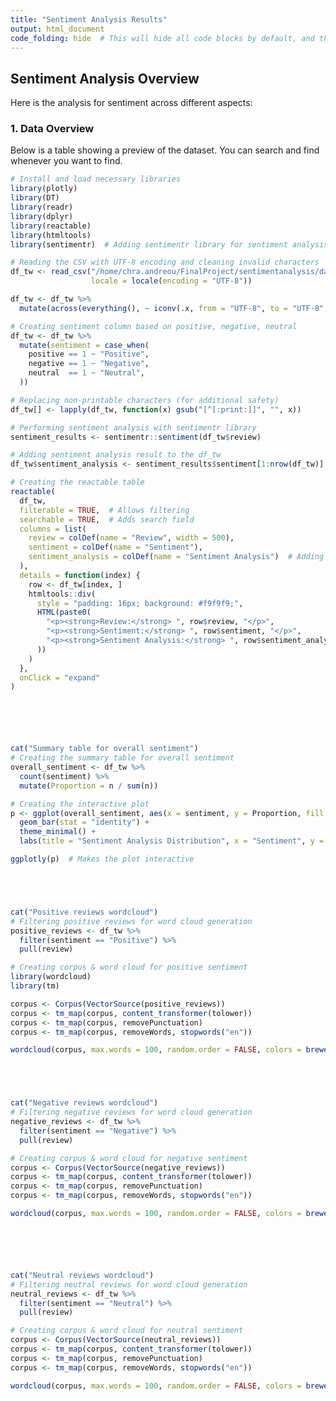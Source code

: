 ```yaml
---
title: "Sentiment Analysis Results"
output: html_document
code_folding: hide  # This will hide all code blocks by default, and they will expand on click
---
```


## Sentiment Analysis Overview

Here is the analysis for sentiment across different aspects:

### 1. Data Overview

Below is a table showing a preview of the dataset. You can search and find whenever you want to find.

```r
# Install and load necessary libraries
library(plotly)
library(DT)
library(readr)
library(dplyr)
library(reactable)
library(htmltools)
library(sentimentr)  # Adding sentimentr library for sentiment analysis

# Reading the CSV with UTF-8 encoding and cleaning invalid characters
df_tw <- read_csv("/home/chra.andreou/FinalProject/sentimentanalysis/dataset.csv", 
                  locale = locale(encoding = "UTF-8"))

df_tw <- df_tw %>%
  mutate(across(everything(), ~ iconv(.x, from = "UTF-8", to = "UTF-8", sub = "")))

# Creating sentiment column based on positive, negative, neutral
df_tw <- df_tw %>%
  mutate(sentiment = case_when(
    positive == 1 ~ "Positive",
    negative == 1 ~ "Negative",
    neutral  == 1 ~ "Neutral",
  ))

# Replacing non-printable characters (for additional safety)
df_tw[] <- lapply(df_tw, function(x) gsub("[^[:print:]]", "", x))

# Performing sentiment analysis with sentimentr library
sentiment_results <- sentimentr::sentiment(df_tw$review)

# Adding sentiment analysis result to the df_tw
df_tw$sentiment_analysis <- sentiment_results$sentiment[1:nrow(df_tw)]

# Creating the reactable table
reactable(
  df_tw,
  filterable = TRUE,  # Allows filtering
  searchable = TRUE,  # Adds search field
  columns = list(
    review = colDef(name = "Review", width = 500),
    sentiment = colDef(name = "Sentiment"),
    sentiment_analysis = colDef(name = "Sentiment Analysis")  # Adding sentiment analysis
  ),
  details = function(index) {
    row <- df_tw[index, ]
    htmltools::div(
      style = "padding: 16px; background: #f9f9f9;",
      HTML(paste0(
        "<p><strong>Review:</strong> ", row$review, "</p>",
        "<p><strong>Sentiment:</strong> ", row$sentiment, "</p>",
        "<p><strong>Sentiment Analysis:</strong> ", row$sentiment_analysis, "</p>"
      ))
    )
  },
  onClick = "expand"
)






cat("Summary table for overall sentiment")
# Creating the summary table for overall sentiment
overall_sentiment <- df_tw %>% 
  count(sentiment) %>% 
  mutate(Proportion = n / sum(n))

# Creating the interactive plot
p <- ggplot(overall_sentiment, aes(x = sentiment, y = Proportion, fill = sentiment)) +
  geom_bar(stat = "identity") +
  theme_minimal() +
  labs(title = "Sentiment Analysis Distribution", x = "Sentiment", y = "Proportion")

ggplotly(p)  # Makes the plot interactive





cat("Positive reviews wordcloud")
# Filtering positive reviews for word cloud generation
positive_reviews <- df_tw %>% 
  filter(sentiment == "Positive") %>% 
  pull(review)

# Creating corpus & word cloud for positive sentiment
library(wordcloud)
library(tm)

corpus <- Corpus(VectorSource(positive_reviews))
corpus <- tm_map(corpus, content_transformer(tolower))
corpus <- tm_map(corpus, removePunctuation)
corpus <- tm_map(corpus, removeWords, stopwords("en"))

wordcloud(corpus, max.words = 100, random.order = FALSE, colors = brewer.pal(8, "Dark2"))





cat("Negative reviews wordcloud")
# Filtering negative reviews for word cloud generation
negative_reviews <- df_tw %>% 
  filter(sentiment == "Negative") %>% 
  pull(review)

# Creating corpus & word cloud for negative sentiment
corpus <- Corpus(VectorSource(negative_reviews))
corpus <- tm_map(corpus, content_transformer(tolower))
corpus <- tm_map(corpus, removePunctuation)
corpus <- tm_map(corpus, removeWords, stopwords("en"))

wordcloud(corpus, max.words = 100, random.order = FALSE, colors = brewer.pal(8, "Reds"))






cat("Neutral reviews wordcloud")
# Filtering neutral reviews for word cloud generation
neutral_reviews <- df_tw %>% 
  filter(sentiment == "Neutral") %>% 
  pull(review)

# Creating corpus & word cloud for neutral sentiment
corpus <- Corpus(VectorSource(neutral_reviews))
corpus <- tm_map(corpus, content_transformer(tolower))
corpus <- tm_map(corpus, removePunctuation)
corpus <- tm_map(corpus, removeWords, stopwords("en"))

wordcloud(corpus, max.words = 100, random.order = FALSE, colors = brewer.pal(8, "Blues"))
```

